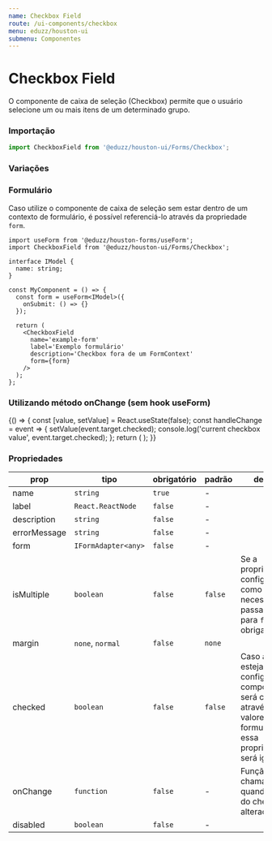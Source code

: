 ```yaml
---
name: Checkbox Field
route: /ui-components/checkbox
menu: eduzz/houston-ui
submenu: Componentes
---
```




# Checkbox Field

O componente de caixa de seleção (Checkbox) permite que o usuário selecione um ou mais itens de um determinado grupo.

### Importação

```js
import CheckboxField from '@eduzz/houston-ui/Forms/Checkbox';
```

### Variações

<Playground>
  <div>
    <CheckboxField name='example-1' label='Exemplo 1' margin='normal' />
  </div>
  <div>
    <CheckboxField
      name='example-2'
      label='Exemplo 2'
      description='Exemplo de utilização do Checkbox com descrição'
      margin='normal'
    />
  </div>
  <div>
    <CheckboxField name='example-3' label='Exemplo 3' errorMessage='Mensagem de erro' margin='normal' />
  </div>
  <div>
    <CheckboxField name='example-4' label='Exemplo 4' description='Checkbox sem margem' margin='none' />
  </div>
</Playground>

### Formulário

Caso utilize o componente de caixa de seleção sem estar dentro de um contexto de formulário,
é possível referenciá-lo através da propriedade `form`.

```tsx
import useForm from '@eduzz/houston-forms/useForm';
import CheckboxField from '@eduzz/houston-ui/Forms/Checkbox';

interface IModel {
  name: string;
}

const MyComponent = () => {
  const form = useForm<IModel>({
    onSubmit: () => {}
  });

  return (
    <CheckboxField
      name='example-form'
      label='Exemplo formulário'
      description='Checkbox fora de um FormContext'
      form={form}
    />
  );
};
```

### Utilizando método onChange (sem hook useForm)

<Playground>
  {() => {
    const [value, setValue] = React.useState(false);
    const handleChange = event => {
      setValue(event.target.checked);
      console.log('current checkbox value', event.target.checked);
    };
    return (
      <CheckboxField
        name='example-on-change'
        label='Exemplo com método onChange'
        description='Checkbox utilizando método de onChange'
        onChange={handleChange}
      />
    );
  }}
</Playground>

### Propriedades

| prop         | tipo                | obrigatório | padrão  | descrição                                                                                                                           |
| ------------ | ------------------- | ----------- | ------- | ----------------------------------------------------------------------------------------------------------------------------------- |
| name         | `string`            | `true`      | -       |                                                                                                                                     |
| label        | `React.ReactNode`   | `false`     | -       |                                                                                                                                     |
| description  | `string`            | `false`     | -       |                                                                                                                                     |
| errorMessage | `string`            | `false`     | -       |                                                                                                                                     |
| form         | `IFormAdapter<any>` | `false`     | -       |                                                                                                                                     |
| isMultiple   | `boolean`           | `false`     | `false` | Se a propriedade for configurada como `true` é necessário passar um valor para `form` obrigatoriamente                              |
| margin       | `none`, `normal`    | `false`     | `none`  |                                                                                                                                     |
| checked      | `boolean`           | `false`     | `false` | Caso a prop `form` esteja configurada, o componente será checado através dos valores do formulário e essa propriedade será ignorada |
| onChange     | `function`          | `false`     | -       | Função chamada quando o valor do checkbox é alterado                                                                                |
| disabled     | `boolean`           | `false`     | -       |                                                                                                                                     |
